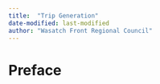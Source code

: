 ```yaml
---
title:  "Trip Generation"
date-modified: last-modified
author: "Wasatch Front Regional Council"
---
```


# Preface {.unnumbered}

